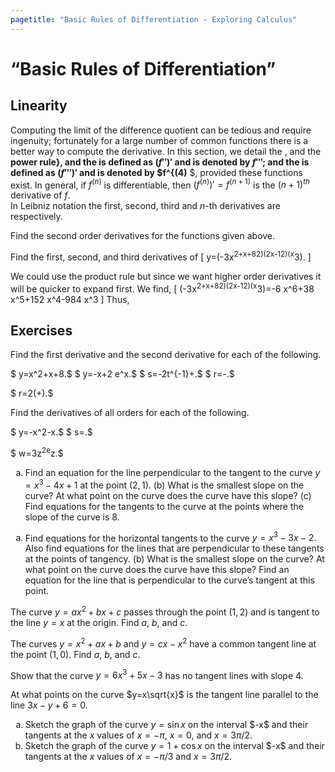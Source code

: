 ```yaml
---
pagetitle: "Basic Rules of Differentiation - Exploring Calculus"
---
```

# "Basic Rules of Differentiation"

## Linearity

Computing the limit of the difference quotient can be tedious and require ingenuity; fortunately for a large number of common functions there is a better way to compute the derivative. In this section, we detail the \index{power rule}, \index{product rule} and the \index{quotient rule} **power rule}, \index{product rule} and the \index{quotient rule**  for differentiation. These rules greatly simplify the task of differentiation. We also give examples on how to find the tangent line give some geometric information; and to find the horizontal tangent lines to the graph of a given function.

The next theorem states the common procedural rules for taking derivatives. For example, the derivative of a sum of functions is the sum of the derivative functions. The same is not true for a product of functions. To convince yourself that the derivative of the product of two functions is not the product of the derivative functions try an example, say $f(x)=x^2$ and $g(x)=x^3.$

::: {#thm- } [Differentiation Rules]
Let $f$ and $g$ be functions. 
 
\item 
(Constant Rule) 
If $f$ is a constant function, $f(x)=c$ for some real number $c,$ then $f'(x)=0.$
\item 
(Power Rule) 
If $f$ is a power function, $f(x)=x^n$ for some real number $n$, then $f(x)=n x^{n-1}.$
\item 
(Sum Rule) 
If $f=g+h$ for any differentiable functions $g$ and $h,$ then $f'=g'+h'.$
\item 
(Difference Rule) 
If $f=g-h$ for any differentiable functions $g$ and $h,$ then $f'=g'-h'.$
\item 
(Linearity Rule) 
If $f=a g+b h$ for any differentiable functions $g$ and $h$, and any two constants $a$ and $b$, then $f'=a g'+b h'.$
 
::: 


::: {#exm- } 
Find the derivative of the function $f(x)=\frac{4}{3}\pi  r^3.$
::: 

::: {.solution }
Since $\frac{4}{3}\pi  r^3$ is a constant with respect to $x$, we use the constant rule to find $f'(x)=0.$
::: 


::: {#exm- } 
Find the derivative of the function 
\[
f(x)=3x^4-7x^3+\sqrt[3]{x^2}-9.
\]
::: 

::: {.solution }
Using the power rule, linearity rule, and the sum rule, we find
\[
f'(x)=12x^3-12x^2+\frac{2}{3\sqrt[3]{x}}.
\square
\]
::: 


::: {#exm- } 
Find the derivative of the function 
\[
f(x)=\left(2x^3+3x\right)\left(x^2-3\right).
\]
::: 

::: {.solution }
Expand and use the linearity rule.
\square
::: 


::: {#exm- } 
Find the derivative of the function 
\[
f(x)=x\sqrt{x}+\frac{1}{x^2\sqrt{x}}.
\]
::: 

::: {.solution }
We can rewrite $f$ as $f(x)=x^{3/2}+x^{-5/2}$ so as to use the power rule to find,
\[
f'(x)=\frac{3}{2}x^{1/2}-\frac{5}{2}x^{-7/2}=\frac{3\sqrt{x}}{2}-\frac{5}{2\sqrt[2]{x^7}}.
\square
 \]
::: 

## Higher Order Derivatives


If $f$ is a differentiable function, then its derivative $f'$ is also a function, so $f'$ may have a derivative of its own, denoted by $(f')'=f''.$ 
This function $f''$ is called the \index{second derivative} **second derivative**  of $f.$  
Moreover, the second derivative may be differentiable. 
Further, the \index{third derivative} is defined as $(f'')'$ and is denoted by $f'''$; and the \index{fourth derivative} is defined as $(f''')'$ and is denoted by $f^{(4)} **third derivative} is defined as $(f'')'$ and is denoted by $f'''$; and the \index{fourth derivative} is defined as $(f''')'$ and is denoted by $f^{(4)** $, provided these functions exist. 
In general, if $f^{(n)}$ is differentiable, then $\left(f^{(n)}\right)'=f^{(n+1)}$ is the $(n+1)^{th}$ derivative of $f.$  
In Leibniz notation the first, second, third and $n$-th derivatives are
\begin{align*}
& y'=\frac{d y}{d x} \\
& y''=\frac{d }{d x}\left(\frac{d y}{d x}\right)=\frac{d^2y}{d x^2} \\
& y'''=\frac{d}{d x}\left(\frac{d^2y}{d x^2}\right)=\frac{d^3y}{d x^3} \\
& \cdots \\
&  y^{(n)}=\frac{d^ny}{d x^n}
\end{align*}
respectively.

::: {#exm- } 

Find the second order derivatives for the functions given above.
::: 

::: {#exm- } 

Find the first, second, and third derivatives of
\[
y=\left(-3x^2+x+82\right)(2x-12)\left(x^3\right).
\]
::: 

::: {.solution }
We could use the product rule but since we want higher order derivatives it will be quicker to expand first. We find,
\[
\left(-3x^2+x+82\right)(2x-12)\left(x^3\right)=-6 x^6+38 x^5+152 x^4-984 x^3
\]
Thus,
\begin{align*}
y' & =-36 x^5+190 x^4+608 x^3-2952 x^2 \\
y''& =-180 x^4+760 x^3+1824 x^2-5904 x \\
y''' & =-720 x^3+2280 x^2+3648 x-5904
\square
\end{align*}
::: 

## Exercises

::: {#exr- } 
Find the first derivative and the second derivative for each of the following.
 
\item $  y=x^2+x+8.$
\item $  y=\frac{4x^3}{3}-x+2 e^x.$
\item $  s=-2t^{-1}+\frac{4}{t^2}.$
\item $  r=\frac{1}{3s^2}-\frac{5}{2s}.$
\item $  r=2\left(\frac{1}{\sqrt{\theta }}+\sqrt{\theta }\right).$
 
::: 

::: {#exr- } 
Find the derivatives of all orders for each of the following.
 
\item $  y=\frac{x^4}{2}-\frac{3}{2}x^2-x.$
\item $  s=\frac{t^2+5t-1}{t^2}.$
\item $  w=3z^2e^z.$
 
::: 

::: {#exr- } 
(a) Find an equation for the line perpendicular to the tangent to the curve $y=x^3-4x+1$ at the point $(2,1).$ (b) What is the smallest slope on the curve? At what point on the curve does the curve have this slope? (c) Find equations for the tangents to the curve at the points where the slope of the curve is 8.
::: 

::: {#exr- } 
(a) Find equations for the horizontal tangents to the curve $y=x^3-3x-2.$ Also find equations for the lines that are perpendicular to these tangents at the points of tangency. (b) What is the smallest slope on the curve? At what point on the curve does the curve have this slope? Find an equation for the line that is perpendicular to the curve's tangent at this point.
::: 

::: {#exr- } 
The curve $y=a x^2+b x+c$ passes through the point $(1,2)$ and is tangent to the line $y=x$ at the origin. Find $a,$ $b,$ and $c.$
::: 

::: {#exr- } 
The curves $y=x^2+a x+b$ and $y=c x-x^2$ have a common tangent line at the point $(1,0).$ Find $a,$ $b,$ and $c.$
::: 

::: {#exr- } 
Show that the curve $y=6x^3+5x-3$ has no tangent lines with slope $4.$
::: 

::: {#exr- } 
At what points on the curve $y=x\sqrt{x}$ is the tangent line parallel to the line $3x-y+6=0.$
::: 

::: {#exr- } 
(a) Sketch the graph of the curve $y=\sin  x$ on the interval $-\frac{3\pi }{2}\leq x\leq 2\pi $ and their tangents at the $x$ values of $x=-\pi,$ $x=0,$ and $x=3\pi /2.$
(b) Sketch the graph of the curve $y=1+\cos  x$ on the interval $-\frac{3\pi }{2}\leq x\leq 2\pi $ and their tangents at the $x$ values of
$x=-\pi /3$ and $x=3\pi /2.$
::: 




